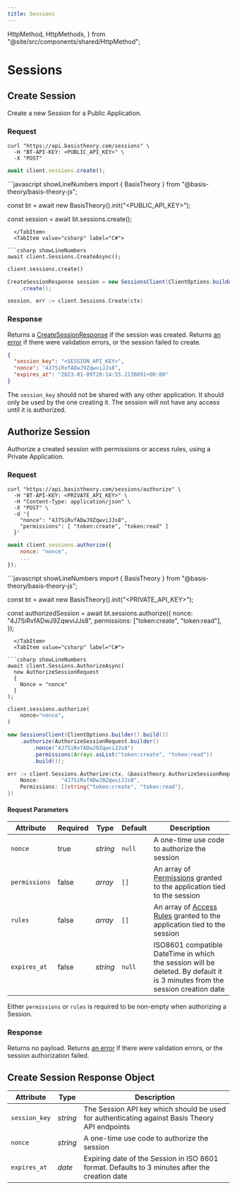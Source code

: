 ```yaml
---
title: Sessions
---
```



  HttpMethod,
  HttpMethods,
} from "@site/src/components/shared/HttpMethod";

# Sessions

## Create Session

Create a new Session for a Public Application.

<HttpMethod
  method={HttpMethods.POST}
  endpoint="https://api.basistheory.com/sessions"
/>

### Request

<Tabs className="bt-tabs" groupId="languages">
  <TabItem value="shell" label="cURL">

```shell showLineNumbers
curl "https://api.basistheory.com/sessions" \
  -H "BT-API-KEY: <PUBLIC_API_KEY>" \
  -X "POST"
```

  </TabItem>
  <TabItem value="node" label="Node">

```javascript showLineNumbers
await client.sessions.create();
```

  </TabItem>
  <TabItem value="javascript" label="JavaScript (legacy)">
```javascript showLineNumbers
import { BasisTheory } from "@basis-theory/basis-theory-js";

const bt = await new BasisTheory().init("<PUBLIC_API_KEY>");

const session = await bt.sessions.create();
```
  </TabItem>
  <TabItem value="csharp" label="C#">

```csharp showLineNumbers
await client.Sessions.CreateAsync();
```

  </TabItem>
  <TabItem value="python" label="Python">

```python showLineNumbers
client.sessions.create()
```

  </TabItem>
      <TabItem value="java" label="Java">

```java showLineNumbers
CreateSessionResponse session = new SessionsClient(ClientOptions.builder().build())
    .create();
```

  </TabItem>
  <TabItem value="go" label="Go">

```go showLineNumbers
session, err := client.Sessions.Create(ctx)
```

  </TabItem>
</Tabs>

### Response

Returns a [CreateSessionResponse](#create-session-response-object) if the session was created. Returns [an error](/docs/api/errors) if there were validation errors, or the session failed to create.

```json showLineNumbers
{
  "session_key": "<SESSION_API_KEY>",
  "nonce": "4J7SiRvfADwJ9ZqwviJJs8",
  "expires_at": "2023-01-09T20:14:55.2130891+00:00"
}
```

<Alert>The <code>session_key</code> should not be shared with any other application. It should only be used by the one creating it. The session will not have any access until it is authorized.</Alert>

## Authorize Session

Authorize a created session with permissions or access rules, using a Private Application.

<HttpMethod
  method={HttpMethods.POST}
  endpoint="https://api.basistheory.com/sessions/authorize"
/>

### Request

<Tabs className="bt-tabs" groupId="languages">
  <TabItem value="shell" label="cURL">

```shell showLineNumbers
curl "https://api.basistheory.com/sessions/authorize" \
  -H "BT-API-KEY: <PRIVATE_API_KEY>" \
  -H "Content-Type: application/json" \
  -X "POST" \
  -d '{
    "nonce": "4J7SiRvfADwJ9ZqwviJJs8",
    "permissions": [ "token:create", "token:read" ]
  }'
```

  </TabItem>
  <TabItem value="node" label="Node">

```javascript showLineNumbers
await client.sessions.authorize({
    nonce: "nonce",
    ...
});
```

  </TabItem>
  <TabItem value="javascript" label="JavaScript (legacy)">
```javascript showLineNumbers
import { BasisTheory } from "@basis-theory/basis-theory-js";

const bt = await new BasisTheory().init("<PRIVATE_API_KEY>");

const authorizedSession = await bt.sessions.authorize({
  nonce: "4J7SiRvfADwJ9ZqwviJJs8",
  permissions: ["token:create", "token:read"],
});
```
  </TabItem>
  <TabItem value="csharp" label="C#">

```csharp showLineNumbers
await client.Sessions.AuthorizeAsync(
  new AuthorizeSessionRequest
  {
    Nonce = "nonce"
  }
);
```

  </TabItem>
  <TabItem value="python" label="Python">

```python showLineNumbers
client.sessions.authorize(
    nonce="nonce",
)
```

  </TabItem>
    <TabItem value="java" label="Java">

```java showLineNumbers
new SessionsClient(ClientOptions.builder().build())
    .authorize(AuthorizeSessionRequest.builder()
        .nonce("4J7SiRvfADwJ9ZqwviJJs8")
        .permissions(Arrays.asList("token:create", "token:read"))
        .build());
```

  </TabItem>
  <TabItem value="go" label="Go">

```go showLineNumbers
err := client.Sessions.Authorize(ctx, &basistheory.AuthorizeSessionRequest{
    Nonce:       "4J7SiRvfADwJ9ZqwviJJs8",
    Permissions: []string{"token:create", "token:read"},
})
```

  </TabItem>
</Tabs>

#### Request Parameters

| Attribute                          | Required | Type     | Default                   | Description                                                                                                                             |
| ---------------------------------- | -------- | -------- | ------------------------- | --------------------------------------------------------------------------------------------------------------------------------------- |
| `nonce`                            | true     | _string_ | `null`                    | A one-time use code to authorize the session                                                                                            |
| `permissions`                      | false    | _array_  | `[]`                      | An array of [Permissions](/docs/api/applications/permissions#permission-types) granted to the application tied to the session           |
| `rules`                            | false    | _array_  | `[]`                      | An array of [Access Rules](/docs/api/applications#access-rules) granted to the application tied to the session                          |
| `expires_at`                       | false    | _string_ | `null`                    | ISO8601 compatible DateTime in which the session will be deleted. By default it is 3 minutes from the session creation date             |

Either `permissions` or `rules` is required to be non-empty when authorizing a Session.

### Response

Returns no payload. Returns [an error](/docs/api/errors) if there were validation errors, or the session authorization failed.

## Create Session Response Object

| Attribute                          | Type     | Description                                                                                           |
| ---------------------------------- | -------- | ----------------------------------------------------------------------------------------------------- |
| `session_key`                      | _string_ | The Session API key which should be used for authenticating against Basis Theory API endpoints        |
| `nonce`                            | _string_ | A one-time use code to authorize the session                                                          |
| `expires_at`                       | _date_   | Expiring date of the Session in ISO 8601 format. Defaults to 3 minutes after the creation date        |
